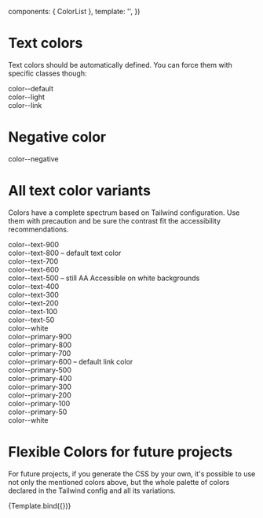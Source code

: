 
<Meta title="Foundations/Fonts/Colors" component={ColorList} argTypes={{}} />

  components: { ColorList },
  template: '<ColorList />',
})

# Text colors

Text colors should be automatically defined. You can force them with specific classes though:

<Canvas>
  <div>
    <div class="color--default">color--default</div>
    <div class="color--light">color--light</div>
    <div class="color--link">color--link</div>
  </div>
</Canvas>

# Negative color

<Canvas className="storybook-bg-negative">
  <div>
    <div class="color--negative">color--negative</div>
  </div>
</Canvas>

# All text color variants

Colors have a complete spectrum based on Tailwind configuration. Use them with precaution and be sure the contrast fit the accessibility recommendations.

<Canvas>
  <div class="storybook-backgrounds">
    <div class="color--text-900">color--text-900</div>
    <div class="color--text-800">color--text-800 – default text color</div>
    <div class="color--text-700">color--text-700</div>
    <div class="color--text-600">color--text-600</div>
    <div class="color--text-500">color--text-500 – still AA Accessible on white backgrounds</div>
    <div class="color--text-400  bg--secondary-900">color--text-400</div>
    <div class="color--text-300  bg--secondary-800">color--text-300</div>
    <div class="color--text-200  bg--secondary-700">color--text-200</div>
    <div class="color--text-100  bg--secondary-600">color--text-100</div>
    <div class="color--text-50   bg--secondary-500">color--text-50</div>
    <div class="color--white     bg--secondary-400">color--white</div>
  </div>
</Canvas>

<Canvas>
  <div class="storybook-backgrounds">
    <div class="color--primary-900">color--primary-900</div>
    <div class="color--primary-800">color--primary-800</div>
    <div class="color--primary-700">color--primary-700</div>
    <div class="color--primary-600">color--primary-600 – default link color</div>
    <div class="color--primary-500">color--primary-500</div>
    <div class="color--primary-400  bg--secondary-900">color--primary-400</div>
    <div class="color--primary-300  bg--secondary-800">color--primary-300</div>
    <div class="color--primary-200  bg--secondary-700">color--primary-200</div>
    <div class="color--primary-100  bg--secondary-600">color--primary-100</div>
    <div class="color--primary-50   bg--secondary-500">color--primary-50</div>
    <div class="color--white    bg--secondary-400">color--white</div>
  </div>
</Canvas>

# Flexible Colors for future projects

For future projects, if you generate the CSS by your own, it's possible to use not only the mentioned colors above, but the whole palette of colors declared in the Tailwind config and all its variations.

<Canvas>
  <Story name="Example" args={{}}>
    {Template.bind({})}
  </Story>
</Canvas>
